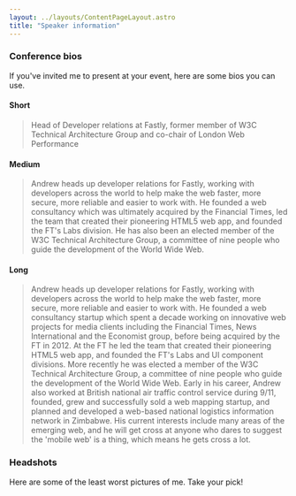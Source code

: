 ```yaml
---
layout: ../layouts/ContentPageLayout.astro
title: "Speaker information"
---
```



### Conference bios
    
If you've invited me to present at your event, here are some bios you can use.

#### Short

> Head of Developer relations at Fastly, former member of W3C Technical Architecture Group and co-chair of London Web Performance
        
#### Medium

> Andrew heads up developer relations for Fastly, working with developers across the world to help make the web faster, more secure, more reliable and easier to work with. He founded a web consultancy which was ultimately acquired by the Financial Times, led the team that created their pioneering HTML5 web app, and founded the FT's Labs division.  He has also been an elected member of the W3C Technical Architecture Group, a committee of nine people who guide the development of the World Wide Web.
        
#### Long

> Andrew heads up developer relations for Fastly, working with developers across the world to help make the web faster, more secure, more reliable and easier to work with. He founded a web consultancy startup which spent a decade working on innovative web projects for media clients including the Financial Times, News International and the Economist group, before being acquired by the FT in 2012.
> At the FT he led the team that created their pioneering HTML5 web app, and founded the FT's Labs and UI component divisions.  More recently he was elected a member of the W3C Technical Architecture Group, a committee of nine people who guide the development of the World Wide Web.
>Early in his career, Andrew also worked at British national air traffic control service during 9/11, founded, grew and successfully sold a web mapping startup, and planned and developed a web-based national logistics information network in Zimbabwe.  His current interests include many areas of the emerging web, and he will get cross at anyone who dares to suggest the 'mobile web' is a thing, which means he gets cross a lot.

### Headshots

Here are some of the least worst pictures of me.  Take your pick!

<ImageGallery srcPattern="/src/assets/images/headshots/*.{jpg,png}" />
